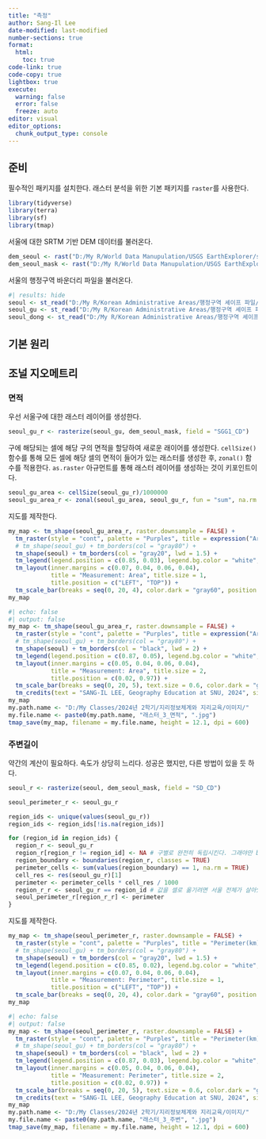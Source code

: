 ```yaml
---
title: "측정"
author: Sang-Il Lee
date-modified: last-modified
number-sections: true
format: 
  html: 
    toc: true
code-link: true
code-copy: true
lightbox: true
execute: 
  warning: false
  error: false
  freeze: auto
editor: visual
editor_options: 
  chunk_output_type: console
---
```


## 준비

필수적인 패키지를 설치한다. 래스터 분석을 위한 기본 패키지를 `raster`를 사용한다.

```r
library(tidyverse)
library(terra)
library(sf)
library(tmap)
```

서울에 대한 SRTM 기반 DEM 데이터를 불러온다.

```r
dem_seoul <- rast("D:/My R/World Data Manupulation/USGS EarthExplorer/srtm_seoul.tif")
dem_seoul_mask <- rast("D:/My R/World Data Manupulation/USGS EarthExplorer/srtm_seoul_mask.tif")
```

서울의 행정구역 바운더리 파일을 불러온다.

```r
#| results: hide
seoul <- st_read("D:/My R/Korean Administrative Areas/행정구역 셰이프 파일/2 Original Cleaning/2023_2Q/SEOUL_SIDO_2023_2Q.shp")
seoul_gu <- st_read("D:/My R/Korean Administrative Areas/행정구역 셰이프 파일/2 Original Cleaning/2023_2Q/SEOUL_GU_2023_2Q.shp")
seoul_dong <- st_read("D:/My R/Korean Administrative Areas/행정구역 셰이프 파일/2 Original Cleaning/2023_2Q/SEOUL_EMD_2023_2Q.shp")
```

## 기본 원리

## 조널 지오메트리

### 면적

우선 서울구에 대한 래스터 레이어를 생성한다.

```r
seoul_gu_r <- rasterize(seoul_gu, dem_seoul_mask, field = "SGG1_CD")
```

구에 해당되는 셀에 해당 구의 면적을 할당하여 새로운 래이어를 생성한다. `cellSize()` 함수를 통해 모든 셀에 해당 셀의 면적이 들어가 있는 래스터를 생성한 후, `zonal()` 함수를 적용한다. `as.raster` 아규먼트를 통해 래스터 레이어를 생성하는 것이 키포인트이다.

```r
seoul_gu_area <- cellSize(seoul_gu_r)/1000000
seoul_gu_area_r <- zonal(seoul_gu_area, seoul_gu_r, fun = "sum", na.rm = TRUE, as.raster = TRUE)
```

지도를 제작한다.

```r
my_map <- tm_shape(seoul_gu_area_r, raster.downsample = FALSE) + 
  tm_raster(style = "cont", palette = "Purples", title = expression("Area(km"^2*")")) +
  # tm_shape(seoul_gu) + tm_borders(col = "gray80") +
  tm_shape(seoul) + tm_borders(col = "gray20", lwd = 1.5) +
  tm_legend(legend.position = c(0.85, 0.03), legend.bg.color = "white", legend.bg.alpha = 0.6) +
  tm_layout(inner.margins = c(0.07, 0.04, 0.06, 0.04), 
            title = "Measurement: Area", title.size = 1, 
            title.position = c("LEFT", "TOP")) + 
  tm_scale_bar(breaks = seq(0, 20, 4), color.dark = "gray60", position = c(0.03, 0.01))
my_map
```

```r
#| echo: false
#| output: false
my_map <- tm_shape(seoul_gu_area_r, raster.downsample = FALSE) + 
  tm_raster(style = "cont", palette = "Purples", title = expression("Area(km"^2*")")) +
  # tm_shape(seoul_gu) + tm_borders(col = "gray80") +
  tm_shape(seoul) + tm_borders(col = "black", lwd = 2) +
  tm_legend(legend.position = c(0.87, 0.05), legend.bg.color = "white", legend.bg.alpha = 0.6, legend.title.size = 1.5, legend.text.size = 1.2) +
  tm_layout(inner.margins = c(0.05, 0.04, 0.06, 0.04), 
            title = "Measurement: Area", title.size = 2,
            title.position = c(0.02, 0.97)) + 
  tm_scale_bar(breaks = seq(0, 20, 5), text.size = 0.6, color.dark = "gray60", position = c(0.03, 0.01)) +
  tm_credits(text = "SANG-IL LEE, Geography Education at SNU, 2024", size = 0.8, position = c(0.76, 0.01))
my_map
my.path.name <- "D:/My Classes/2024년 2학기/지리정보체계와 지리교육/이미지/"
my.file.name <- paste0(my.path.name, "래스터_3_면적", ".jpg")
tmap_save(my_map, filename = my.file.name, height = 12.1, dpi = 600)
```

### 주변길이

약간의 계산이 필요하다. 속도가 상당히 느리다. 성공은 했지만, 다른 방법이 있을 듯 하다.

```r

seoul_r <- rasterize(seoul, dem_seoul_mask, field = "SD_CD")

seoul_perimeter_r <- seoul_gu_r

region_ids <- unique(values(seoul_gu_r))
region_ids <- region_ids[!is.na(region_ids)]

for (region_id in region_ids) {
  region_r <- seoul_gu_r
  region_r[region_r != region_id] <- NA # 구별로 완전히 독립시킨다. 그래야만 boundaries() 함수가 제대로 작동
  region_boundary <- boundaries(region_r, classes = TRUE)
  perimeter_cells <- sum(values(region_boundary) == 1, na.rm = TRUE)
  cell_res <- res(seoul_gu_r)[1]  
  perimeter <- perimeter_cells * cell_res / 1000
  region_r_r <- seoul_gu_r == region_id # 값을 셀로 옮기려면 서울 전체가 살아있는 raster가 존재해야 함.
  seoul_perimeter_r[region_r_r] <- perimeter
}
```

지도를 제작한다.

```r
my_map <- tm_shape(seoul_perimeter_r, raster.downsample = FALSE) + 
  tm_raster(style = "cont", palette = "Purples", title = "Perimeter(km)") +
  # tm_shape(seoul_gu) + tm_borders(col = "gray80") +
  tm_shape(seoul) + tm_borders(col = "gray20", lwd = 1.5) +
  tm_legend(legend.position = c(0.85, 0.02), legend.bg.color = "white", legend.bg.alpha = 0.6) +
  tm_layout(inner.margins = c(0.07, 0.04, 0.06, 0.04), 
            title = "Measurement: Perimeter", title.size = 1, 
            title.position = c("LEFT", "TOP")) + 
  tm_scale_bar(breaks = seq(0, 20, 4), color.dark = "gray60", position = c(0.03, 0.01))
my_map
```

```r
#| echo: false
#| output: false
my_map <- tm_shape(seoul_perimeter_r, raster.downsample = FALSE) + 
  tm_raster(style = "cont", palette = "Purples", title = "Perimeter(km)") +
  # tm_shape(seoul_gu) + tm_borders(col = "gray80") +
  tm_shape(seoul) + tm_borders(col = "black", lwd = 2) +
  tm_legend(legend.position = c(0.87, 0.03), legend.bg.color = "white", legend.bg.alpha = 0.6, legend.title.size = 1.5, legend.text.size = 1.2) +
  tm_layout(inner.margins = c(0.05, 0.04, 0.06, 0.04), 
            title = "Measurement: Perimeter", title.size = 2,
            title.position = c(0.02, 0.97)) + 
  tm_scale_bar(breaks = seq(0, 20, 5), text.size = 0.6, color.dark = "gray60", position = c(0.03, 0.01)) +
  tm_credits(text = "SANG-IL LEE, Geography Education at SNU, 2024", size = 0.8, position = c(0.76, 0.01))
my_map
my.path.name <- "D:/My Classes/2024년 2학기/지리정보체계와 지리교육/이미지/"
my.file.name <- paste0(my.path.name, "래스터_3_주변", ".jpg")
tmap_save(my_map, filename = my.file.name, height = 12.1, dpi = 600)
```
